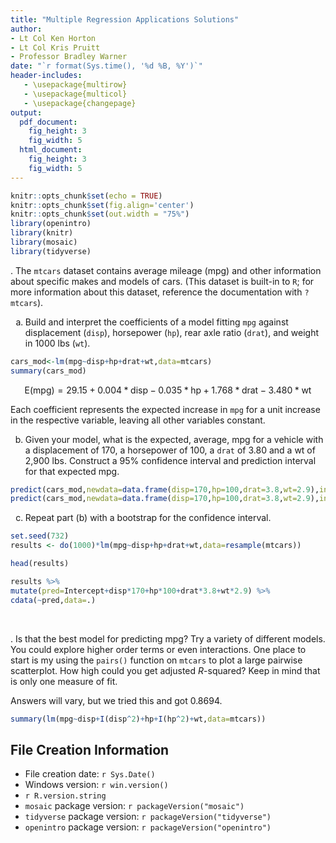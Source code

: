 ```yaml
---
title: "Multiple Regression Applications Solutions"
author:
- Lt Col Ken Horton
- Lt Col Kris Pruitt
- Professor Bradley Warner
date: "`r format(Sys.time(), '%d %B, %Y')`"
header-includes:
   - \usepackage{multirow}
   - \usepackage{multicol}
   - \usepackage{changepage}
output: 
  pdf_document:
    fig_height: 3
    fig_width: 5
  html_document:
    fig_height: 3
    fig_width: 5
---
```



```r
knitr::opts_chunk$set(echo = TRUE)
knitr::opts_chunk$set(fig.align='center')
knitr::opts_chunk$set(out.width = "75%")
library(openintro)
library(knitr)
library(mosaic)
library(tidyverse)
```

\newcommand{\E}{\mbox{E}}
\newcommand{\Var}{\mbox{Var}}
\newcommand{\Cov}{\mbox{Cov}}
\newcommand{\Prob}{\mbox{P}}
\newcommand*\diff{\mathop{}\!\mathrm{d}}

\indent 1. The `mtcars` dataset contains average mileage (mpg) and other information about specific makes and models of cars. (This dataset is built-in to `R`; for more information about this dataset, reference the documentation with `?mtcars`). 

a. Build and interpret the coefficients of a model fitting `mpg` against displacement (`disp`), horsepower (`hp`), rear axle ratio (`drat`), and weight in 1000 lbs (`wt`). 

```r
cars_mod<-lm(mpg~disp+hp+drat+wt,data=mtcars)
summary(cars_mod)
```

$$
\E(\text{mpg})=29.15+0.004*\text{disp}-0.035*\text{hp}+1.768*\text{drat}-3.480*\text{wt}
$$

Each coefficient represents the expected increase in `mpg` for a unit increase in the respective variable, leaving all other variables constant. 

b) Given your model, what is the expected, average, mpg for a vehicle with a displacement of 170, a horsepower of 100, a `drat` of 3.80 and a wt of 2,900 lbs. Construct a 95% confidence interval and prediction interval for that expected mpg. 

```r
predict(cars_mod,newdata=data.frame(disp=170,hp=100,drat=3.8,wt=2.9),interval="confidence")
predict(cars_mod,newdata=data.frame(disp=170,hp=100,drat=3.8,wt=2.9),interval="prediction")
```

c. Repeat part (b) with a bootstrap for the confidence interval.

```r
set.seed(732)
results <- do(1000)*lm(mpg~disp+hp+drat+wt,data=resample(mtcars))
```

```r
head(results)
```


```r
results %>%
mutate(pred=Intercept+disp*170+hp*100+drat*3.8+wt*2.9) %>%
cdata(~pred,data=.)
```



&nbsp;

\indent 2. Is that the best model for predicting mpg? Try a variety of different models. You could explore higher order terms or even interactions. One place to start is my using the `pairs()` function on `mtcars` to plot a large pairwise scatterplot. How high could you get adjusted $R$-squared? Keep in mind that is only one measure of fit. 

Answers will vary, but we tried this and got 0.8694. 

```r
summary(lm(mpg~disp+I(disp^2)+hp+I(hp^2)+wt,data=mtcars))
```




## File Creation Information 

  * File creation date: `r Sys.Date()`
  * Windows version: `r win.version()`
  * `r R.version.string`
  * `mosaic` package version: `r packageVersion("mosaic")`
  * `tidyverse` package version: `r packageVersion("tidyverse")`
  * `openintro` package version: `r packageVersion("openintro")`

 




